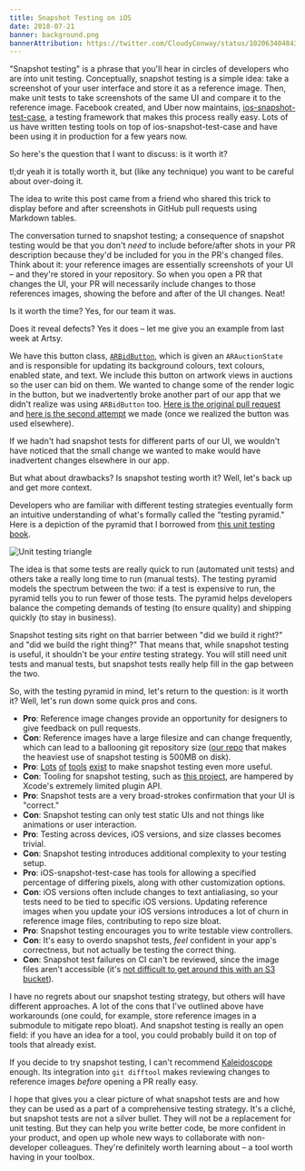 ```yaml
---
title: Snapshot Testing on iOS
date: 2018-07-21
banner: background.png
bannerAttribution: https://twitter.com/CloudyConway/status/1020634048438460416
---
```


"Snapshot testing" is a phrase that you'll hear in circles of developers who are into unit testing. Conceptually, snapshot testing is a simple idea: take a screenshot of your user interface and store it as a reference image. Then, make unit tests to take screenshots of the same UI and compare it to the reference image. Facebook created, and Uber now maintains, [ios-snapshot-test-case](https://github.com/uber/ios-snapshot-test-case), a testing framework that makes this process really easy. Lots of us have written testing tools on top of ios-snapshot-test-case and have been using it in production for a few years now.

So here's the question that I want to discuss: is it worth it?

tl;dr yeah it is totally worth it, but (like any technique) you want to be careful about over-doing it.

The idea to write this post came from a friend who shared this trick to display before and after screenshots in GitHub pull requests using Markdown tables.

<Tweet tweetID="1019709696872087557" />

The conversation turned to snapshot testing; a consequence of snapshot testing would be that you don't _need_ to include before/after shots in your PR description because they'd be included for you in the PR's changed files. Think about it: your reference images are essentially screenshots of your UI – and they're stored in your repository. So when you open a PR that changes the UI, your PR will necessarily include changes to those references images, showing the before and after of the UI changes. Neat!

<Tweet tweetID="1020081618239668224" />

Is it worth the time? Yes, for our team it was.

Does it reveal defects? Yes it does – let me give you an example from last week at Artsy.

We have this button class, [`ARBidButton`](https://github.com/artsy/eigen/blob/052e79a29e6208a099a4972ad0c17158499776b0/Artsy/Views/Styled_Subclasses/Buttons/ARBidButton.m), which is given an `ARAuctionState` and is responsible for updating its background colours, text colours, enabled state, and text. We include this button on artwork views in auctions so the user can bid on them. We wanted to change some of the render logic in the button, but we inadvertently broke another part of our app that we didn't realize was using `ARBidButton` too. [Here is the original pull request](https://github.com/artsy/eigen/pull/2659) and [here is the second attempt](https://github.com/artsy/eigen/pull/2667) we made (once we realized the button was used elsewhere).

If we hadn't had snapshot tests for different parts of our UI, we wouldn't have noticed that the small change we wanted to make would have inadvertent changes elsewhere in our app.

But what about drawbacks? Is snapshot testing worth it? Well, let's back up and get more context.

Developers who are familiar with different testing strategies eventually form an intuitive understanding of what's formally called the "testing pyramid." Here is a depiction of the pyramid that I borrowed from [this unit testing book](https://gkedge.gitbooks.io/javascript-acceptance-testing/content/).

![Unit testing triangle](pyramid.jpg)

The idea is that some tests are really quick to run (automated unit tests) and others take a really long time to run (manual tests). The testing pyramid models the spectrum between the two: if a test is expensive to run, the pyramid tells you to run fewer of those tests. The pyramid helps developers balance the competing demands of testing (to ensure quality) and shipping quickly (to stay in business).

Snapshot testing sits right on that barrier between "did we build it right?" and "did we build the right thing?" That means that, while snapshot testing is useful, it shouldn't be your _entire_ testing strategy. You will still need unit tests and manual tests, but snapshot tests really help fill in the gap between the two.

So, with the testing pyramid in mind, let's return to the question: is it worth it? Well, let's run down some quick pros and cons.

<Wide>

- **Pro**: Reference image changes provide an opportunity for designers to give feedback on pull requests.
- **Con**: Reference images have a large filesize and can change frequently, which can lead to a ballooning git repository size ([our repo](https://github.com/artsy/eigen) that makes the heaviest use of snapshot testing is 500MB on disk).
- **Pro**: [Lots](https://github.com/pointfreeco/swift-snapshot-testing) [of](https://github.com/ashfurrow/Nimble-Snapshots) [tools](https://github.com/dblock/ios-snapshot-test-case-expecta) [exist](https://github.com/ashfurrow/second_curtain) to make snapshot testing even more useful.
- **Con**: Tooling for snapshot testing, such as [this project](https://github.com/orta/Snapshots), are hampered by Xcode's extremely limited plugin API.
- **Pro**: Snapshot tests are a very broad-strokes confirmation that your UI is "correct."
- **Con**: Snapshot testing can only test static UIs and not things like animations or user interaction.
- **Pro**: Testing across devices, iOS versions, and size classes becomes trivial.
- **Con**: Snapshot testing introduces additional complexity to your testing setup.
- **Pro**: iOS-snapshot-test-case has tools for allowing a specified percentage of differing pixels, along with other customization options.
- **Con**: iOS versions often include changes to text antialiasing, so your tests need to be tied to specific iOS versions. Updating reference images when you update your iOS versions introduces a lot of churn in reference image files, contributing to repo size bloat.
- **Pro**: Snapshot testing encourages you to write testable view controllers.
- **Con**: It's easy to overdo snapshot tests, _feel_ confident in your app's correctness, but not actually be testing the correct thing.
- **Con**: Snapshot test failures on CI can't be reviewed, since the image files aren't accessible (it's [not difficult to get around this with an S3 bucket](https://github.com/ashfurrow/second_curtain)).

</Wide>

I have no regrets about our snapshot testing strategy, but others will have different approaches. A lot of the cons that I've outlined above have workarounds (one could, for example, store reference images in a submodule to mitigate repo bloat). And snapshot testing is really an open field: if you have an idea for a tool, you could probably build it on top of tools that already exist.

If you decide to try snapshot testing, I can't recommend [Kaleidoscope](https://www.kaleidoscopeapp.com) enough. Its integration into `git difftool` makes reviewing changes to reference images _before_ opening a PR really easy.

I hope that gives you a clear picture of what snapshot tests are and how they can be used as a part of a comprehensive testing strategy. It's a cliché, but snapshot tests are not a silver bullet. They will not be a replacement for unit testing. But they can help you write better code, be more confident in your product, and open up whole new ways to collaborate with non-developer colleagues. They're definitely worth learning about – a tool worth having in your toolbox.
